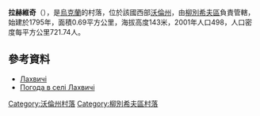 {{coord|51|49|49|N|25|22|30|E|scale:30000|display=title}}

'''拉赫維奇'''（{{lang-uk|Лахвичі}}），是[[烏克蘭|烏克蘭]]的村落，位於該國西部[[沃倫州|沃倫州]]，由[[柳別希夫區|柳別希夫區]]負責管轄，始建於1795年，面積0.69平方公里，海拔高度143米，2001年人口498，人口密度每平方公里721.74人。

==參考資料==
*[http://gska2.rada.gov.ua/pls/z7502/A005?rdat1=20.07.2010&rf7571=4217 Лахвичі]{{dead link|date=2018年3月 |bot=InternetArchiveBot |fix-attempted=yes }}
* [http://weather.in.ua/ua/volynskaja/13078 Погода в селі Лахвичі] {{Wayback|url=http://weather.in.ua/ua/volynskaja/13078 |date=20160305101908 }}

[[Category:沃倫州村落|Category:沃倫州村落]]
[[Category:柳別希夫區村落|Category:柳別希夫區村落]]


{{Volyn-geo-stub}}
